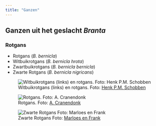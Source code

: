 ```yaml
---
title: "Ganzen"
---
```


## Ganzen uit het geslacht ***Branta***

### Rotgans

-   Rotgans (*B. bernicla*) 
-   Witbuikrotgans (*B. bernicla hrota*)
-   Zwartbuikrotgans (*B. bernicla bernicla*)
-   Zwarte Rotgans (*B. bernicla nigricans*)

![Witbuikrotgans (links) en rotgans. Foto: [Henk P.M. Schobben](https://waarneming.nl/photos/63369345/)](ganzen_img/witbuikrotgans_rotgans_63369345.jpg)

![Rotgans. Foto: [A. Cranendonk](https://waarneming.nl/photos/63879146/)](ganzen_img/rotgans_63879146.jpg)

![Zwarte Rotgans Foto: [Marloes en Frank](https://waarneming.nl/photos/63897409/)](ganzen_img/zwarte_rotgans_63897409.jpg)
